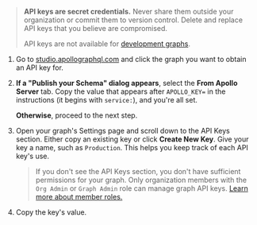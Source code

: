<ExpansionPanel title="How to obtain a graph API key">

> **API keys are secret credentials.** Never share them outside your organization or commit them to version control. Delete and replace API keys that you believe are compromised.
>
> API keys are not available for [development graphs](https://www.apollographql.com/docs/studio/dev-graphs/).

1. Go to [studio.apollographql.com](https://studio.apollographql.com/) and click the graph you want to obtain an API key for.

2. **If a "Publish your Schema" dialog appears**, select the **From Apollo Server** tab. Copy the value that appears after `APOLLO_KEY=` in the instructions (it begins with `service:`), and you're all set.

    **Otherwise**, proceed to the next step.

3. Open your graph's Settings page and scroll down to the API Keys section. Either copy an existing key or click **Create New Key**. Give your key a name, such as `Production`. This helps you keep track of each API key's use.

    > If you don't see the API Keys section, you don't have sufficient permissions for your graph. Only organization members with the `Org Admin` or `Graph Admin` role can manage graph API keys. [Learn more about member roles.](https://www.apollographql.com/docs/studio/org/members/)

4. Copy the key's value.

</ExpansionPanel>
